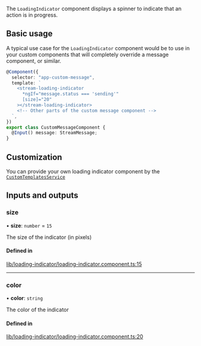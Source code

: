 The `LoadingIndicator` component displays a spinner to indicate that an action is in progress.

## Basic usage

A typical use case for the `LoadingIndicator` component would be to use in your custom components that will completely override a message component, or similar.

```typescript
@Component({
  selector: "app-custom-message",
  template: `
    <stream-loading-indicator
      *ngIf="message.status === 'sending'"
      [size]="20"
    ></stream-loading-indicator>
    <!-- Other parts of the custom message component -->
  `,
})
export class CustomMessageComponent {
  @Input() message: StreamMessage;
}
```

## Customization

You can provide your own loading indicator component by the [`CustomTemplatesService`](../services/CustomTemplatesService.mdx)

[//]: # "Start of generated content"
## Inputs and outputs 


### size

• **size**: `number` = `15`

The size of the indicator (in pixels)

#### Defined in

[lib/loading-indicator/loading-indicator.component.ts:15](https://github.com/GetStream/stream-chat-angular/blob/5bd3503/projects/stream-chat-angular/src/lib/loading-indicator/loading-indicator.component.ts#L15)

___

### color

• **color**: `string`

The color of the indicator

#### Defined in

[lib/loading-indicator/loading-indicator.component.ts:20](https://github.com/GetStream/stream-chat-angular/blob/5bd3503/projects/stream-chat-angular/src/lib/loading-indicator/loading-indicator.component.ts#L20)

[//]: # "End of generated content"
